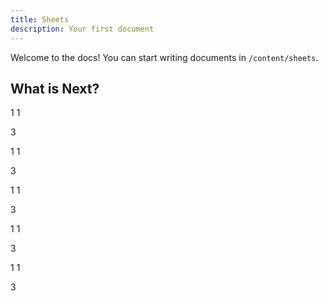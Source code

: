 ```yaml
---
title: Sheets
description: Your first document
---
```


Welcome to the docs! You can start writing documents in `/content/sheets`.

## What is Next?

<Cards>
  <Card title="Learn more about Next.js" href="https://nextjs.org/docs" />
  <Card title="Learn more about Fumadocs" href="https://fumadocs.vercel.app" />
</Cards>

1
1

3

1
1

3

1
1

3

1
1

3

1
1

3
